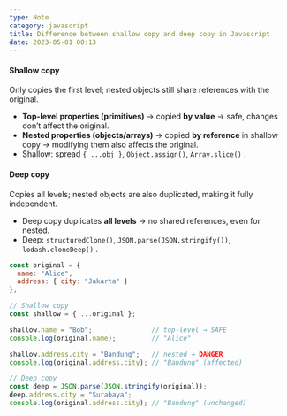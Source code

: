 ```yaml
---
type: Note
category: javascript
title: Difference between shallow copy and deep copy in Javascript
date: 2023-05-01 00:13
---
```


#### Shallow copy
Only copies the first level; nested objects still share references with the original.
*   **Top-level properties (primitives)** → copied **by value** → safe, changes don’t affect the original.
*   **Nested properties (objects/arrays)** → copied **by reference** in shallow copy → modifying them also affects the original.
*   Shallow: spread `{ ...obj }`, `Object.assign()`, `Array.slice()` .
#### Deep copy
Copies all levels; nested objects are also duplicated, making it fully independent.
*   Deep copy duplicates **all levels** → no shared references, even for nested.
*   Deep: `structuredClone()`, `JSON.parse(JSON.stringify())`, `lodash.cloneDeep()` .

```javascript
const original = { 
  name: "Alice", 
  address: { city: "Jakarta" } 
};

// Shallow copy
const shallow = { ...original };

shallow.name = "Bob";               // top-level → SAFE
console.log(original.name);         // "Alice"

shallow.address.city = "Bandung";   // nested → DANGER
console.log(original.address.city); // "Bandung" (affected)

// Deep copy
const deep = JSON.parse(JSON.stringify(original));
deep.address.city = "Surabaya";
console.log(original.address.city); // "Bandung" (unchanged)
```